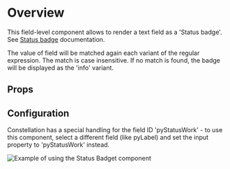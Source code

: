 
<Meta of={DemoStories} />

# Overview

This field-level component allows to render a text field as a 'Status badge'. See [Status badge](https://design.pega.com/extend/badge/#Status) documentation.

The value of field will be matched again each variant of the regular expression. The match is case insensitive. If no match is found, the badge will be displayed as the 'info' variant.

<Primary />

## Props

<Controls />

## Configuration

Constellation has a special handling for the field ID 'pyStatusWork' - to use this component, select a different field (like pyLabel) and set the input property to 'pyStatusWork' instead.

![Example of using the Status Badget component](StatusBadge_Configuration.png)
